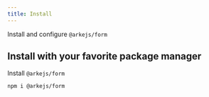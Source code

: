 ```yaml
---
title: Install
---
```


Install and configure `@arkejs/form`

## Install with your favorite package manager

Install `@arkejs/form`

```shell
npm i @arkejs/form
```
